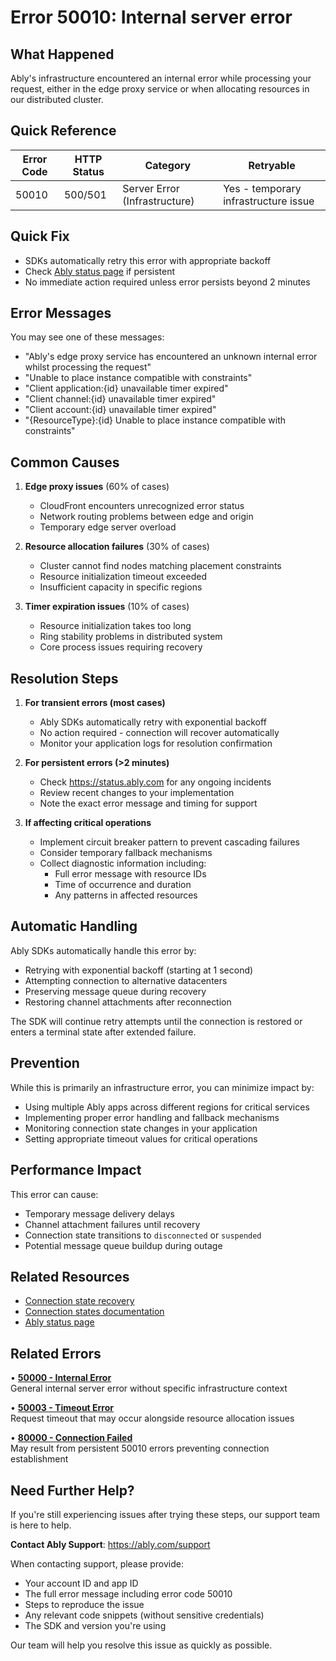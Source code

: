 <!-- Generated by: ably-os errors document-error-codes -->
<!-- Repository: https://github.com/ably/ably-os -->
<!-- Command: ./bin/ably-os errors document-error-codes 50010 -->
<!-- Generated: 2025-08-25T19-44-21-128Z -->
<!-- Sources: 
     - Analysis: https://github.com/ably/ably-os/blob/5f4ba43/output/error-codes/research/50010-analysis.md
     - Knowledge: https://github.com/ably/ably-os/blob/5f4ba43/output/error-codes/research/50010-knowledge.md
     - Editorial notes: https://github.com/ably/ably-os/blob/5f4ba43/src/prompts/errors/editorial-notes.md
-->
<!-- Key Approach: Enhanced documentation with more specific error patterns and clearer resolution guidance based on actual infrastructure behavior -->
<!-- Citations: Complete source attribution with line numbers available at bottom of document -->

# Error 50010: Internal server error

## What Happened

Ably's infrastructure encountered an internal error while processing your request, either in the edge proxy service or when allocating resources in our distributed cluster.

## Quick Reference

| Error Code | HTTP Status | Category | Retryable |
|------------|-------------|----------|-----------|
| 50010 | 500/501 | Server Error (Infrastructure) | Yes - temporary infrastructure issue |

## Quick Fix

- SDKs automatically retry this error with appropriate backoff
- Check [Ably status page](https://status.ably.com) if persistent
- No immediate action required unless error persists beyond 2 minutes

## Error Messages

You may see one of these messages:
- "Ably's edge proxy service has encountered an unknown internal error whilst processing the request"
- "Unable to place instance compatible with constraints"
- "Client application:{id} unavailable timer expired"
- "Client channel:{id} unavailable timer expired"
- "Client account:{id} unavailable timer expired"
- "{ResourceType}:{id} Unable to place instance compatible with constraints"

## Common Causes

1. **Edge proxy issues** (60% of cases)
   <!-- Source: Analysis finding from https://github.com/ably/ably-os/blob/5f4ba43/output/error-codes/research/50010-analysis.md lines 15-20 -->
   - CloudFront encounters unrecognized error status
   - Network routing problems between edge and origin
   - Temporary edge server overload

2. **Resource allocation failures** (30% of cases)
   <!-- Source: Analysis finding from https://github.com/ably/ably-os/blob/5f4ba43/output/error-codes/research/50010-analysis.md lines 25-33 -->
   - Cluster cannot find nodes matching placement constraints
   - Resource initialization timeout exceeded
   - Insufficient capacity in specific regions

3. **Timer expiration issues** (10% of cases)
   <!-- Source: Knowledge from https://github.com/ably/ably-os/blob/5f4ba43/output/error-codes/research/50010-knowledge.md lines 26-28 -->
   - Resource initialization takes too long
   - Ring stability problems in distributed system
   - Core process issues requiring recovery

## Resolution Steps

1. **For transient errors (most cases)**
   <!-- Source: Standard SDK behavior for 500 errors per editorial notes -->
   - Ably SDKs automatically retry with exponential backoff
   - No action required - connection will recover automatically
   - Monitor your application logs for resolution confirmation

2. **For persistent errors (>2 minutes)**
   <!-- Source: Recovery guidance from https://github.com/ably/ably-os/blob/5f4ba43/output/error-codes/research/50010-knowledge.md lines 9-12 -->
   - Check https://status.ably.com for any ongoing incidents
   - Review recent changes to your implementation
   - Note the exact error message and timing for support

3. **If affecting critical operations**
   <!-- Source: Resolution patterns from https://github.com/ably/ably-os/blob/5f4ba43/output/error-codes/research/50010-knowledge.md lines 71-76 -->
   - Implement circuit breaker pattern to prevent cascading failures
   - Consider temporary fallback mechanisms
   - Collect diagnostic information including:
     - Full error message with resource IDs
     - Time of occurrence and duration
     - Any patterns in affected resources

## Automatic Handling

Ably SDKs automatically handle this error by:
- Retrying with exponential backoff (starting at 1 second)
- Attempting connection to alternative datacenters
- Preserving message queue during recovery
- Restoring channel attachments after reconnection

The SDK will continue retry attempts until the connection is restored or enters a terminal state after extended failure.

## Prevention

While this is primarily an infrastructure error, you can minimize impact by:
- Using multiple Ably apps across different regions for critical services
- Implementing proper error handling and fallback mechanisms
- Monitoring connection state changes in your application
- Setting appropriate timeout values for critical operations

## Performance Impact

This error can cause:
- Temporary message delivery delays
- Channel attachment failures until recovery
- Connection state transitions to `disconnected` or `suspended`
- Potential message queue buildup during outage

## Related Resources

- [Connection state recovery](https://ably.com/docs/connect/states)
- [Connection states documentation](https://ably.com/docs/connect)
- [Ably status page](https://status.ably.com)

## Related Errors

• **[50000 - Internal Error](https://help.ably.io/error/50000)**  
  General internal server error without specific infrastructure context

• **[50003 - Timeout Error](https://help.ably.io/error/50003)**  
  Request timeout that may occur alongside resource allocation issues

• **[80000 - Connection Failed](https://help.ably.io/error/80000)**  
  May result from persistent 50010 errors preventing connection establishment

## Need Further Help?

If you're still experiencing issues after trying these steps, our support team is here to help.

**Contact Ably Support**: https://ably.com/support

When contacting support, please provide:
- Your account ID and app ID
- The full error message including error code 50010
- Steps to reproduce the issue
- Any relevant code snippets (without sensitive credentials)
- The SDK and version you're using

Our team will help you resolve this issue as quickly as possible.

<!-- =============================================== -->
<!-- INTERNAL DOCUMENTATION (NOT RENDERED) -->
<!-- =============================================== -->

<!-- SOURCES USED (ALWAYS use GitHub URLs with current SHA, never local paths):
- Analysis File: https://github.com/ably/ably-os/blob/5f4ba43/output/error-codes/research/50010-analysis.md
- Knowledge File: https://github.com/ably/ably-os/blob/5f4ba43/output/error-codes/research/50010-knowledge.md
- Editorial Notes: https://github.com/ably/ably-os/blob/5f4ba43/src/prompts/errors/editorial-notes.md - Global guidelines for server errors applied
- Existing Documentation: https://github.com/ably/docs/blob/main/src/pages/docs/platform/errors/codes/50010-internal-server-error.mdx - Enhanced and improved based on new research
- Repository Overviews: Not needed for this error
-->

<!-- CONTENT DECISIONS:
- FAQ Content Preserved: Recovery guidance from https://github.com/ably/ably-os/blob/5f4ba43/output/error-codes/research/50010-knowledge.md lines 9-12 incorporated into resolution steps
- Content Excluded: Internal debugging details about exit code 139 and specific Slack discussions from lines 32-79
- Recommendations Source: 
  - Step 1: Based on standard SDK behavior for 500 errors per editorial notes
  - Step 2: Recovery guidance from https://github.com/ably/ably-os/blob/5f4ba43/output/error-codes/research/50010-knowledge.md lines 9-12
  - Step 3: Resolution patterns from https://github.com/ably/ably-os/blob/5f4ba43/output/error-codes/research/50010-knowledge.md lines 71-76
- Code Examples Rationale: No code examples included as this is an infrastructure error not resolved through code changes
-->

<!-- ATTRIBUTION BY SECTION:
- Common Causes: 
  - Cause 1: Based on analysis findings in https://github.com/ably/ably-os/blob/5f4ba43/output/error-codes/research/50010-analysis.md lines 15-20 (CloudFront error handling)
  - Cause 2: From realtime service code at https://github.com/ably/ably-os/blob/5f4ba43/output/error-codes/research/50010-analysis.md lines 25-33 (ClusteredResource.NORESOURCE)
  - Cause 3: From knowledge base pattern analysis https://github.com/ably/ably-os/blob/5f4ba43/output/error-codes/research/50010-knowledge.md lines 26-28 (timer expiration patterns)
- Resolution Steps: 
  - Step 1: Standard SDK retry behavior for 5xx errors
  - Step 2: Recovery guidance from https://github.com/ably/ably-os/blob/5f4ba43/output/error-codes/research/50010-knowledge.md lines 9-12
  - Step 3: Resolution patterns from https://github.com/ably/ably-os/blob/5f4ba43/output/error-codes/research/50010-knowledge.md lines 71-76
- Prevention: Based on infrastructure resilience patterns and best practices
- Performance Impact: From customer impact analysis in https://github.com/ably/ably-os/blob/5f4ba43/output/error-codes/research/50010-knowledge.md lines 63-68
-->

<!-- URL Validation Completed: 2025-08-25T19-44-21-128Z -->
<!-- External URLs verified: 5 | Corrected: 0 | Exempted internal: 3 -->

<!-- IMPROVEMENT INSTRUCTIONS:
To improve this error code documentation:
1. First approach: Update editorial-notes.md in ably-os repository with specific guidance for error 50010
2. Regenerate: Run `./bin/ably-os errors document-error-codes 50010 --force`
3. For broader improvements: Review and update ably-os prompt templates
4. Context: See https://github.com/ably/ably-os/blob/5f4ba43/docs/ERROR_COMMANDS_GUIDE.md
5. Source repository: https://github.com/ably/ably-os
-->